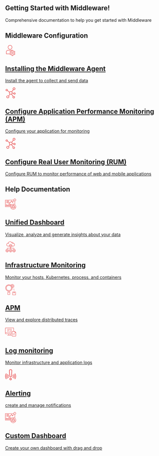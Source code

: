 ## Getting Started with Middleware!
Comprehensive documentation to help you get started with Middleware

<h2>Middleware Configuration</h2>
<CardGroup cols={2}>
    <a className="text-center block not-prose font-normal group relative my-2 ring-2 ring-transparent rounded-xl dark:bg-codeblock border border-gray-200 dark:border-gray-800 overflow-hidden w-full cursor-pointer hover:!border-primary dark:hover:!border-primary-light" href="/docs/agent-installation"><div className="px-6 py-5"><div style={{margin:"0 auto 20px"}} className="h-6 w-6 fill-gray-800 dark:fill-gray-100 text-gray-800 dark:text-gray-100"><svg width="35" height="35" viewBox="0 0 41 49" fill="none" xmlns="http://www.w3.org/2000/svg"><path d="M17.9363 20.4175C12.4418 20.4175 7.97168 15.8378 7.97168 10.2087C7.97168 4.57964 12.4418 0 17.9363 0C23.4308 0 27.901 4.57964 27.901 10.2087C27.901 15.8378 23.4308 20.4175 17.9363 20.4175ZM17.9363 2.04175C13.5399 2.04175 9.96461 5.70465 9.96461 10.2087C9.96461 14.7128 13.5399 18.3757 17.9363 18.3757C22.3327 18.3757 25.908 14.7128 25.908 10.2087C25.908 5.70465 22.3327 2.04175 17.9363 2.04175Z" fill="#E95E5F"></path><path d="M16.9399 40.8351H0.996465C0.446416 40.8351 0 40.3777 0 39.8142V31.6472C0 26.5816 4.02372 22.4593 8.96818 22.4593H20.9258C21.4758 22.4593 21.9222 22.9167 21.9222 23.4802C21.9222 24.0437 21.4758 24.5011 20.9258 24.5011H8.96818C5.12183 24.5011 1.99293 27.7066 1.99293 31.6472V38.7933H16.9399C17.4899 38.7933 17.9364 39.2507 17.9364 39.8142C17.9364 40.3777 17.4899 40.8351 16.9399 40.8351Z" fill="#E95E5F"></path><path d="M27.1537 22.4593H20.9258V24.5011H27.1537V22.4593Z" fill="#E95E5F"></path><path d="M28.7218 40.833C25.9756 40.833 23.7395 38.5422 23.7395 35.7286C23.7395 32.9151 25.9756 30.6243 28.7218 30.6243C31.4681 30.6243 33.7041 32.9151 33.7041 35.7286C33.7041 38.5422 31.4681 40.833 28.7218 40.833ZM28.7218 32.666C27.0737 32.666 25.7324 34.0401 25.7324 35.7286C25.7324 37.4172 27.0737 38.7913 28.7218 38.7913C30.37 38.7913 31.7112 37.4172 31.7112 35.7286C31.7112 34.0401 30.37 32.666 28.7218 32.666Z" fill="#E95E5F"></path><path d="M30.3102 49H27.1314C26.1031 49 25.2501 48.2099 25.1485 47.1604L24.8954 44.5653C24.2915 44.2897 23.7156 43.9467 23.1715 43.5383L20.8438 44.6143C19.9091 45.0513 18.811 44.6858 18.2988 43.7731L16.7104 40.9535C16.1962 40.0408 16.4394 38.8893 17.2724 38.2747L19.3232 36.7638C19.2833 36.4473 19.2554 36.0962 19.2554 35.7286C19.2554 35.3611 19.2833 35.0079 19.3232 34.6935L17.2724 33.1826C16.4394 32.568 16.1962 31.4165 16.7104 30.5038L18.2988 27.6842C18.813 26.7715 19.9051 26.4101 20.8438 26.843L23.1715 27.919C23.7156 27.5106 24.2915 27.1676 24.8954 26.892L25.1485 24.2969C25.2501 23.2495 26.1031 22.4593 27.1314 22.4593H30.3102C31.3385 22.4593 32.1915 23.2495 32.2931 24.2989L32.5462 26.894C33.1521 27.1696 33.728 27.5147 34.2701 27.921L36.5979 26.845C37.5365 26.4142 38.6307 26.7756 39.1428 27.6862L40.7312 30.5059C41.2454 31.4185 41.0022 32.5701 40.1692 33.1846L38.1185 34.6955C38.1583 35.012 38.1862 35.3632 38.1862 35.7307C38.1862 36.0982 38.1583 36.4514 38.1185 36.7659L40.1692 38.2767C41.0022 38.8913 41.2454 40.0429 40.7312 40.9555L39.1448 43.7731C38.6307 44.6838 37.5405 45.0492 36.5999 44.6143L34.2721 43.5383C33.728 43.9467 33.1521 44.2897 32.5482 44.5653L32.2931 47.1624C32.1915 48.2099 31.3385 49 30.3102 49ZM23.311 41.3332C23.5402 41.3332 23.7674 41.4149 23.9507 41.5721C24.6263 42.152 25.3737 42.595 26.1689 42.8931C26.5276 43.0279 26.7807 43.3607 26.8186 43.7507L27.1334 46.9583H30.3122L30.6251 43.7507C30.6629 43.3607 30.916 43.0279 31.2748 42.8931C32.0699 42.595 32.8173 42.1499 33.4929 41.5721C33.7878 41.321 34.1944 41.2638 34.5412 41.4251L37.419 42.7563L39.0073 39.9367L36.4604 38.0624C36.1495 37.8337 35.996 37.4417 36.0598 37.0558C36.1335 36.625 36.1933 36.186 36.1933 35.7327C36.1933 35.2795 36.1335 34.8405 36.0598 34.4097C35.994 34.0238 36.1495 33.6338 36.4604 33.4031L39.0073 31.5288L37.419 28.7091L34.5412 30.0383C34.1924 30.1996 33.7858 30.1424 33.4909 29.8913C32.8173 29.3114 32.0719 28.8684 31.2728 28.5703C30.914 28.4355 30.6609 28.1027 30.6231 27.7127L30.3102 24.499H27.1314L26.8186 27.7066C26.7807 28.0966 26.5276 28.4294 26.1689 28.5641C25.3737 28.8622 24.6263 29.3073 23.9507 29.8852C23.6578 30.1363 23.2512 30.1955 22.9025 30.0322L20.0247 28.7009L18.4363 31.5206L20.9833 33.3949C21.2942 33.6236 21.4476 34.0156 21.3838 34.4015C21.3101 34.8323 21.2503 35.2713 21.2503 35.7246C21.2503 36.1778 21.3101 36.6168 21.3838 37.0476C21.4496 37.4335 21.2942 37.8235 20.9833 38.0542L18.4363 39.9285L20.0247 42.7482L22.9025 41.419C23.034 41.3618 23.1715 41.3332 23.311 41.3332Z" fill="#E95E5F"></path></svg></div><h2 className="font-semibold text-base text-gray-800 dark:text-white mt-4">Installing the Middleware Agent</h2><span className="mt-1 font-normal text-gray-600 dark:text-gray-400"><p style={{paddingTop:"10px"}}>Install the agent to collect and send data</p></span></div></a>
    <a className="text-center block not-prose font-normal group relative my-2 ring-2 ring-transparent rounded-xl dark:bg-codeblock border border-gray-200 dark:border-gray-800 overflow-hidden w-full cursor-pointer hover:!border-primary dark:hover:!border-primary-light" href="/docs/apm-configuration"><div className="px-6 py-5"><div style={{margin:"0 auto 20px"}} className="h-6 w-6 fill-gray-800 dark:fill-gray-100 text-gray-800 dark:text-gray-100"><svg width="35" height="35" viewBox="0 0 45 49" fill="none" xmlns="http://www.w3.org/2000/svg"><path d="M30.7095 26.7363L35.415 27.6215C35.5804 30.1281 37.858 32.0329 40.5022 31.8762C43.1464 31.7195 45.1558 29.5604 44.9905 27.0538C44.8252 24.5472 42.5476 22.6425 39.9033 22.7992C38.1891 22.9008 36.6631 23.8634 35.9021 25.3231L31.0327 24.4071C30.9799 22.6586 30.2662 20.9864 29.0217 19.6949L35.5858 10.905C38.6254 12.1546 42.1581 10.8318 43.4762 7.95061C44.7944 5.06939 43.399 1.72048 40.3596 0.470935C37.3202 -0.778607 33.7874 0.544079 32.4692 3.42529C31.5234 5.49267 31.9544 7.89434 33.5684 9.54875L27.0822 18.2346C23.9789 16.5837 20.0869 17.1612 17.6644 19.6321L9.16472 13.3749C10.287 11.094 9.24621 8.38279 6.84025 7.31892C4.43418 6.25505 1.57404 7.24167 0.451752 9.52238C-0.670539 11.8032 0.370264 14.5145 2.77622 15.5783C4.33711 16.2685 6.16831 16.1142 7.5765 15.174L16.2841 21.5842C14.8854 24.4803 15.6261 27.9017 18.1152 30.0412L12.8992 37.0339C9.81997 35.4065 5.93201 36.4535 4.21531 39.3725C2.49861 42.2915 3.6031 45.977 6.68235 47.6044C9.7616 49.2317 13.6496 48.1847 15.3663 45.2657C16.6249 43.1256 16.3979 40.4772 14.7911 38.5577L20.1885 31.3213C22.0692 32.1121 24.2055 32.1567 26.121 31.4449L32.5733 40.4803C30.6002 42.6106 30.8225 45.8538 33.0697 47.7241C35.317 49.5946 38.7383 49.3838 40.7113 47.2536C42.6844 45.1233 42.4621 41.8801 40.2149 40.0098C38.6697 38.7237 36.4895 38.3783 34.587 39.1181L28.2536 30.2492C29.4167 29.3307 30.2705 28.1095 30.7095 26.7363ZM40.2005 25.1346C41.4833 25.1346 42.5232 26.1204 42.5232 27.3365C42.5232 28.5525 41.4833 29.5383 40.2005 29.5383C38.9177 29.5383 37.8777 28.5525 37.8777 27.3365C37.8788 26.1208 38.9182 25.1356 40.2005 25.1346ZM37.9565 2.37197C39.8947 2.37209 41.466 3.86158 41.4658 5.69885C41.4657 7.53612 39.8944 9.02561 37.9563 9.02549C36.0181 9.02538 34.4469 7.53601 34.4469 5.69873C34.4493 3.86217 36.0192 2.37397 37.9565 2.37197ZM4.81689 13.6604C3.53471 13.659 2.49564 12.674 2.49416 11.4586C2.49416 10.2426 3.5341 9.25677 4.81689 9.25677C6.09969 9.25677 7.13962 10.2426 7.13962 11.4586C7.13962 12.6746 6.09981 13.6604 4.81689 13.6604ZM9.80686 45.9959C7.65675 45.9958 5.91383 44.3436 5.91396 42.3054C5.91408 40.2672 7.65699 38.615 9.8071 38.6152C11.9571 38.6153 13.7 40.2675 13.7 42.3055C13.6977 44.3428 11.956 45.9937 9.80686 45.9959ZM36.6413 41.0787C38.2703 41.0805 39.5904 42.3318 39.5922 43.876C39.5922 45.4209 38.2711 46.6733 36.6413 46.6733C35.0115 46.6733 33.6904 45.4209 33.6904 43.876C33.6904 42.3311 35.0117 41.0787 36.6413 41.0787ZM23.3111 29.6044C20.4108 29.6013 18.0603 27.3733 18.0571 24.6239C18.0571 21.8733 20.4094 19.6434 23.3111 19.6434C26.2128 19.6434 28.565 21.8733 28.565 24.6239C28.565 27.3745 26.2128 29.6044 23.3111 29.6044Z" fill="#E95E5F"></path></svg></div><h2 className="font-semibold text-base text-gray-800 dark:text-white mt-4">Configure Application Performance Monitoring (APM) </h2><span className="mt-1 font-normal text-gray-600 dark:text-gray-400"><p style={{paddingTop:"10px"}}>Configure your application for monitoring </p></span></div></a>
<a className="text-center block not-prose font-normal group relative my-2 ring-2 ring-transparent rounded-xl dark:bg-codeblock border border-gray-200 dark:border-gray-800 overflow-hidden w-full cursor-pointer hover:!border-primary dark:hover:!border-primary-light" href="/docs/rum"><div className="px-6 py-5"><div style={{margin:"0 auto 20px"}} className="h-6 w-6 fill-gray-800 dark:fill-gray-100 text-gray-800 dark:text-gray-100"><svg width="35" height="35" viewBox="0 0 45 49" fill="none" xmlns="http://www.w3.org/2000/svg"><path d="M30.7095 26.7363L35.415 27.6215C35.5804 30.1281 37.858 32.0329 40.5022 31.8762C43.1464 31.7195 45.1558 29.5604 44.9905 27.0538C44.8252 24.5472 42.5476 22.6425 39.9033 22.7992C38.1891 22.9008 36.6631 23.8634 35.9021 25.3231L31.0327 24.4071C30.9799 22.6586 30.2662 20.9864 29.0217 19.6949L35.5858 10.905C38.6254 12.1546 42.1581 10.8318 43.4762 7.95061C44.7944 5.06939 43.399 1.72048 40.3596 0.470935C37.3202 -0.778607 33.7874 0.544079 32.4692 3.42529C31.5234 5.49267 31.9544 7.89434 33.5684 9.54875L27.0822 18.2346C23.9789 16.5837 20.0869 17.1612 17.6644 19.6321L9.16472 13.3749C10.287 11.094 9.24621 8.38279 6.84025 7.31892C4.43418 6.25505 1.57404 7.24167 0.451752 9.52238C-0.670539 11.8032 0.370264 14.5145 2.77622 15.5783C4.33711 16.2685 6.16831 16.1142 7.5765 15.174L16.2841 21.5842C14.8854 24.4803 15.6261 27.9017 18.1152 30.0412L12.8992 37.0339C9.81997 35.4065 5.93201 36.4535 4.21531 39.3725C2.49861 42.2915 3.6031 45.977 6.68235 47.6044C9.7616 49.2317 13.6496 48.1847 15.3663 45.2657C16.6249 43.1256 16.3979 40.4772 14.7911 38.5577L20.1885 31.3213C22.0692 32.1121 24.2055 32.1567 26.121 31.4449L32.5733 40.4803C30.6002 42.6106 30.8225 45.8538 33.0697 47.7241C35.317 49.5946 38.7383 49.3838 40.7113 47.2536C42.6844 45.1233 42.4621 41.8801 40.2149 40.0098C38.6697 38.7237 36.4895 38.3783 34.587 39.1181L28.2536 30.2492C29.4167 29.3307 30.2705 28.1095 30.7095 26.7363ZM40.2005 25.1346C41.4833 25.1346 42.5232 26.1204 42.5232 27.3365C42.5232 28.5525 41.4833 29.5383 40.2005 29.5383C38.9177 29.5383 37.8777 28.5525 37.8777 27.3365C37.8788 26.1208 38.9182 25.1356 40.2005 25.1346ZM37.9565 2.37197C39.8947 2.37209 41.466 3.86158 41.4658 5.69885C41.4657 7.53612 39.8944 9.02561 37.9563 9.02549C36.0181 9.02538 34.4469 7.53601 34.4469 5.69873C34.4493 3.86217 36.0192 2.37397 37.9565 2.37197ZM4.81689 13.6604C3.53471 13.659 2.49564 12.674 2.49416 11.4586C2.49416 10.2426 3.5341 9.25677 4.81689 9.25677C6.09969 9.25677 7.13962 10.2426 7.13962 11.4586C7.13962 12.6746 6.09981 13.6604 4.81689 13.6604ZM9.80686 45.9959C7.65675 45.9958 5.91383 44.3436 5.91396 42.3054C5.91408 40.2672 7.65699 38.615 9.8071 38.6152C11.9571 38.6153 13.7 40.2675 13.7 42.3055C13.6977 44.3428 11.956 45.9937 9.80686 45.9959ZM36.6413 41.0787C38.2703 41.0805 39.5904 42.3318 39.5922 43.876C39.5922 45.4209 38.2711 46.6733 36.6413 46.6733C35.0115 46.6733 33.6904 45.4209 33.6904 43.876C33.6904 42.3311 35.0117 41.0787 36.6413 41.0787ZM23.3111 29.6044C20.4108 29.6013 18.0603 27.3733 18.0571 24.6239C18.0571 21.8733 20.4094 19.6434 23.3111 19.6434C26.2128 19.6434 28.565 21.8733 28.565 24.6239C28.565 27.3745 26.2128 29.6044 23.3111 29.6044Z" fill="#E95E5F"></path></svg></div><h2 className="font-semibold text-base text-gray-800 dark:text-white mt-4">Configure Real User Monitoring (RUM) </h2><span className="mt-1 font-normal text-gray-600 dark:text-gray-400"><p style={{paddingTop:"10px"}}>Configure RUM to monitor performance of web and mobile applications </p></span></div></a>
</CardGroup>



<h2>Help Documentation</h2>
<CardGroup cols={3}>
    <a className="text-center block not-prose font-normal group relative my-2 ring-2 ring-transparent rounded-xl dark:bg-codeblock border border-gray-200 dark:border-gray-800 overflow-hidden w-full cursor-pointer hover:!border-primary dark:hover:!border-primary-light" href="/docs/unified-dashboard"><div className="px-6 py-5"><div style={{margin:"0 auto 20px"}} className="h-6 w-6 fill-gray-800 dark:fill-gray-100 text-gray-800 dark:text-gray-100"><svg width="35" height="35" viewBox="0 0 50 50" fill="none" xmlns="http://www.w3.org/2000/svg"><path d="M45.1613 27.0403V11.2258C47.8927 10.8323 50 8.48306 50 5.64516C50 2.53306 47.4677 0 44.3548 0C41.2419 0 38.7097 2.53306 38.7097 5.64516H0V37.9032H24.2347C24.654 44.6419 30.2548 50 37.0968 50C44.2113 50 50 44.2113 50 37.0968C50 33.0331 48.1073 29.4073 45.1613 27.0403ZM44.3548 1.6129C46.5782 1.6129 48.3871 3.42177 48.3871 5.64516C48.3871 7.86855 46.5782 9.67742 44.3548 9.67742C42.1315 9.67742 40.3226 7.86855 40.3226 5.64516C40.3226 3.42177 42.1315 1.6129 44.3548 1.6129ZM1.6129 7.25806H38.9476C39.1403 7.90161 39.4468 8.49436 39.8403 9.02016L34.9081 13.9524C34.5919 13.8008 34.2435 13.7097 33.871 13.7097C33.4984 13.7097 33.15 13.8008 32.8347 13.9524L31.2097 12.3274C31.3605 12.0113 31.4516 11.6629 31.4516 11.2903C31.4516 9.95645 30.3661 8.87097 29.0323 8.87097C27.6984 8.87097 26.6129 9.95645 26.6129 11.2903C26.6129 11.6629 26.704 12.0113 26.8556 12.3266L22.8113 16.371C22.4952 16.2202 22.1468 16.129 21.7742 16.129C20.4403 16.129 19.3548 17.2145 19.3548 18.5484C19.3548 19.8823 20.4403 20.9677 21.7742 20.9677C23.1081 20.9677 24.1935 19.8823 24.1935 18.5484C24.1935 18.1758 24.1024 17.8274 23.9508 17.5121L27.9952 13.4677C28.3113 13.6185 28.6597 13.7097 29.0323 13.7097C29.4048 13.7097 29.7532 13.6185 30.0685 13.4669L31.6935 15.0919C31.5427 15.4081 31.4516 15.7565 31.4516 16.129C31.4516 17.4629 32.5371 18.5484 33.871 18.5484C35.2048 18.5484 36.2903 17.4629 36.2903 16.129C36.2903 15.7565 36.1992 15.4081 36.0476 15.0927L40.9806 10.1605C41.7186 10.7137 42.5944 11.0887 43.5484 11.2266V25.9403C41.6476 24.8363 39.4484 24.1935 37.0968 24.1935C33.2419 24.1935 29.7855 25.9016 27.4194 28.5911V25H22.5806V34.6774H24.429C24.329 35.204 24.2685 35.7435 24.2347 36.2903H1.6129V7.25806ZM33.871 15.3226C34.3153 15.3226 34.6774 15.6839 34.6774 16.129C34.6774 16.5742 34.3153 16.9355 33.871 16.9355C33.4266 16.9355 33.0645 16.5742 33.0645 16.129C33.0645 15.6839 33.4266 15.3226 33.871 15.3226ZM28.2258 11.2903C28.2258 10.8452 28.5879 10.4839 29.0323 10.4839C29.4766 10.4839 29.8387 10.8452 29.8387 11.2903C29.8387 11.7355 29.4766 12.0968 29.0323 12.0968C28.5879 12.0968 28.2258 11.7355 28.2258 11.2903ZM22.5806 18.5484C22.5806 18.9935 22.2185 19.3548 21.7742 19.3548C21.3298 19.3548 20.9677 18.9935 20.9677 18.5484C20.9677 18.1032 21.3298 17.7419 21.7742 17.7419C22.2185 17.7419 22.5806 18.1032 22.5806 18.5484ZM37.0968 43.5484C33.5395 43.5484 30.6452 40.654 30.6452 37.0968C30.6452 33.5395 33.5395 30.6452 37.0968 30.6452C40.654 30.6452 43.5484 33.5395 43.5484 37.0968C43.5484 40.654 40.654 43.5484 37.0968 43.5484ZM25.8065 30.8637C25.4202 31.5605 25.1008 32.2968 24.8476 33.0645H24.1935V26.6129H25.8065V30.8637ZM36.2903 25.8476V29.0734C32.221 29.4798 29.0323 32.9226 29.0323 37.0968C29.0323 38.2766 29.2935 39.3952 29.7508 40.4065L26.9532 42.0218C26.2258 40.5315 25.8065 38.8637 25.8065 37.0968C25.8065 31.1435 30.4411 26.2637 36.2903 25.8476ZM37.0968 48.3871C33.2145 48.3871 29.7839 46.4169 27.7516 43.4234L30.5605 41.8016C32.0266 43.8323 34.4065 45.1613 37.0968 45.1613C39.7871 45.1613 42.1669 43.8323 43.6331 41.8016L46.4419 43.4234C44.4097 46.4169 40.979 48.3871 37.0968 48.3871ZM47.2403 42.0218L44.4427 40.4065C44.9 39.3952 45.1613 38.2766 45.1613 37.0968C45.1613 32.9226 41.9726 29.479 37.9032 29.0734V25.8476C43.7524 26.2637 48.3871 31.1435 48.3871 37.0968C48.3871 38.8637 47.9677 40.5315 47.2403 42.0218Z" fill="#E95E5F"></path><path d="M37.0968 32.2581C34.4282 32.2581 32.2581 34.4282 32.2581 37.0968C32.2581 39.7653 34.4282 41.9355 37.0968 41.9355C39.7653 41.9355 41.9355 39.7653 41.9355 37.0968C41.9355 34.4282 39.7653 32.2581 37.0968 32.2581ZM37.0968 40.3226C35.3177 40.3226 33.871 38.8758 33.871 37.0968C33.871 35.3177 35.3177 33.871 37.0968 33.871C38.8758 33.871 40.3226 35.3177 40.3226 37.0968C40.3226 38.8758 38.8758 40.3226 37.0968 40.3226Z" fill="#E95E5F"></path><path d="M3.22583 8.87097H4.83873V10.4839H3.22583V8.87097Z" fill="#E95E5F"></path><path d="M6.4516 8.87097H17.7419V10.4839H6.4516V8.87097Z" fill="#E95E5F"></path><path d="M3.22583 12.0968H4.83873V13.7097H3.22583V12.0968Z" fill="#E95E5F"></path><path d="M6.4516 12.0968H17.7419V13.7097H6.4516V12.0968Z" fill="#E95E5F"></path><path d="M3.22583 15.3226H4.83873V16.9355H3.22583V15.3226Z" fill="#E95E5F"></path><path d="M6.4516 15.3226H17.7419V16.9355H6.4516V15.3226Z" fill="#E95E5F"></path><path d="M3.22583 18.5483H4.83873V20.1612H3.22583V18.5483Z" fill="#E95E5F"></path><path d="M6.4516 18.5483H17.7419V20.1612H6.4516V18.5483Z" fill="#E95E5F"></path><path d="M3.22583 34.6774H8.06454V26.6129H3.22583V34.6774ZM4.83873 28.2258H6.45164V33.0645H4.83873V28.2258Z" fill="#E95E5F"></path><path d="M9.67743 34.6774H14.5161V28.2258H9.67743V34.6774ZM11.2903 29.8387H12.9032V33.0645H11.2903V29.8387Z" fill="#E95E5F"></path><path d="M16.129 34.6774H20.9677V21.7742H16.129V34.6774ZM17.7419 23.3871H19.3548V33.0645H17.7419V23.3871Z" fill="#E95E5F"></path></svg></div><h2 className="font-semibold text-base text-gray-800 dark:text-white mt-4">Unified Dashboard</h2><span className="mt-1 font-normal text-gray-600 dark:text-gray-400"><p style={{paddingTop:"10px"}}>Visualize, analyze and generate insights about your data</p></span></div></a>
    <a className="text-center block not-prose font-normal group relative my-2 ring-2 ring-transparent rounded-xl dark:bg-codeblock border border-gray-200 dark:border-gray-800 overflow-hidden w-full cursor-pointer hover:!border-primary dark:hover:!border-primary-light" href="/docs/infrastructure-monitoring"><div className="px-6 py-5"><div style={{margin:"0 auto 20px"}} className="h-6 w-6 fill-gray-800 dark:fill-gray-100 text-gray-800 dark:text-gray-100"><svg width="35" height="35" viewBox="0 0 45 50" fill="none" xmlns="http://www.w3.org/2000/svg"><path d="M0.833331 46.9258L5.84415 49.7892C6.09577 49.9286 6.37896 50.0012 6.66664 50C6.95814 50 7.24486 49.926 7.49998 49.785L12.5 46.9233C12.753 46.7758 12.963 46.5647 13.1092 46.3109C13.2553 46.0571 13.3326 45.7695 13.3333 45.4767V39.5234C13.3329 39.2301 13.2557 38.942 13.1096 38.6878C12.9634 38.4336 12.7532 38.2221 12.5 38.0742L7.49998 35.2184V32.5C7.49998 32.279 7.58777 32.0671 7.74405 31.9108C7.90033 31.7545 8.11229 31.6667 8.33331 31.6667H21.6666V35.2184L16.6666 38.0767C16.4136 38.2242 16.2036 38.4353 16.0574 38.6891C15.9112 38.9429 15.834 39.2305 15.8333 39.5234V45.4767C15.8337 45.7699 15.9108 46.058 16.057 46.3122C16.2032 46.5664 16.4134 46.778 16.6666 46.9258L21.6774 49.7892C21.929 49.9286 22.2122 50.0012 22.4999 50C22.7914 50 23.0781 49.926 23.3333 49.785L28.3332 46.9233C28.5862 46.7758 28.7963 46.5647 28.9424 46.3109C29.0886 46.0571 29.1659 45.7695 29.1666 45.4767V39.5234C29.1662 39.2301 29.089 38.942 28.9428 38.6878C28.7966 38.4336 28.5865 38.2221 28.3332 38.0742L23.3333 35.2184V31.6667H36.6665C36.8876 31.6667 37.0995 31.7545 37.2558 31.9108C37.4121 32.0671 37.4999 32.279 37.4999 32.5V35.2184L32.4999 38.0767C32.2469 38.2242 32.0369 38.4353 31.8907 38.6891C31.7445 38.9429 31.6672 39.2305 31.6666 39.5234V45.4767C31.667 45.7699 31.7441 46.058 31.8903 46.3122C32.0365 46.5664 32.2466 46.778 32.4999 46.9258L37.5107 49.7892C37.7623 49.9286 38.0455 50.0012 38.3332 50C38.6247 50 38.9114 49.926 39.1665 49.785L44.1665 46.9233C44.4195 46.7758 44.6295 46.5647 44.7757 46.3109C44.9219 46.0571 44.9992 45.7695 44.9999 45.4767V39.5234C44.9994 39.2301 44.9223 38.942 44.7761 38.6878C44.6299 38.4336 44.4198 38.2221 44.1665 38.0742L39.1665 35.2184V32.5C39.1665 31.837 38.9031 31.2011 38.4343 30.7323C37.9655 30.2634 37.3296 30 36.6665 30H23.3333V27.2826L28.3332 24.4226C28.5859 24.2751 28.7958 24.0642 28.9419 23.8108C29.0881 23.5574 29.1655 23.2701 29.1666 22.9776V22.5001H34.1666C36.0898 22.5014 37.9401 21.7639 39.335 20.44C40.73 19.116 41.563 17.3067 41.662 15.386C41.7609 13.4653 41.1183 11.58 39.8668 10.1197C38.6153 8.65934 36.8506 7.73558 34.9374 7.53929C34.7468 6.36658 34.1457 5.29978 33.2412 4.52936C32.3368 3.75895 31.188 3.33509 29.9999 3.33347C29.2587 3.33267 28.5268 3.49842 27.8582 3.81847C26.7058 2.352 25.1659 1.23731 23.4129 0.600514C21.6599 -0.036287 19.7636 -0.169788 17.9386 0.215115C16.1136 0.600018 14.4328 1.48796 13.0863 2.77849C11.7397 4.06903 10.7812 5.71064 10.3191 7.51762C8.37873 7.65041 6.56579 8.5318 5.26285 9.97581C3.95992 11.4198 3.26891 13.3135 3.33561 15.2573C3.40232 17.2011 4.22153 19.043 5.62039 20.3943C7.01925 21.7456 8.88835 22.5006 10.8333 22.5001H15.8333V22.9776C15.834 23.2708 15.9113 23.5587 16.0575 23.8128C16.2036 24.067 16.4136 24.2786 16.6666 24.4267L21.6666 27.2826V30H8.33331C7.67027 30 7.03438 30.2634 6.56554 30.7323C6.0967 31.2011 5.83331 31.837 5.83331 32.5V35.2184L0.833331 38.0767C0.580332 38.2242 0.370317 38.4353 0.224134 38.6891C0.07795 38.9429 0.000682054 39.2305 0 39.5234V45.4767C0.000412811 45.7699 0.0775444 46.058 0.223733 46.3122C0.369922 46.5664 0.58008 46.778 0.833331 46.9258ZM22.4999 41.4167L18.3383 39.0425L22.4999 36.6667L26.6582 39.0442L22.4999 41.4167ZM17.4999 40.4808L21.6666 42.86V47.86L17.4999 45.475V40.4808ZM23.3333 47.8608V42.8608L27.4999 40.4825V45.4825L23.3333 47.8608ZM38.3332 41.4167L34.1716 39.0425L38.3332 36.6667L42.4915 39.0442L38.3332 41.4167ZM33.3332 40.4808L37.4999 42.86V47.86L33.3332 45.475V40.4808ZM39.1665 47.8608V42.8608L43.3332 40.4825V45.4825L39.1665 47.8608ZM22.4999 18.9168L18.3333 16.5426L22.4999 14.1668L26.6666 16.5409L22.4999 18.9168ZM23.3333 25.3609V20.3609L27.4999 17.9826V22.9826L23.3333 25.3609ZM10.8333 20.8334C9.28621 20.8299 7.80389 20.2119 6.71243 19.1154C5.62097 18.019 5.00978 16.5339 5.01332 14.9868C5.01685 13.4397 5.63482 11.9574 6.73128 10.8659C7.82774 9.77444 9.31287 9.16325 10.86 9.16678C10.8953 9.16636 10.9307 9.16831 10.9658 9.17262C10.9751 9.17115 10.9842 9.16921 10.9933 9.16678C11.9274 9.19183 12.8418 9.44044 13.66 9.89178C13.7831 9.9609 13.922 9.99706 14.0633 9.99678C14.2479 9.99679 14.4273 9.93551 14.5733 9.82255C14.7193 9.70958 14.8237 9.55134 14.87 9.37264C14.9163 9.19395 14.902 9.00493 14.8293 8.83525C14.7566 8.66556 14.6296 8.52482 14.4683 8.43512C13.7104 8.0185 12.8859 7.73654 12.0316 7.60179C12.4654 6.14804 13.2889 4.84079 14.4128 3.82179C15.5367 2.80279 16.9181 2.11093 18.4072 1.82124C19.8964 1.53155 21.4364 1.65508 22.8604 2.17844C24.2843 2.7018 25.5378 3.60501 26.4849 4.79013C26.0346 5.23252 25.6721 5.75619 25.4166 6.33346C25.3283 6.53592 25.324 6.76515 25.4046 6.97079C25.4852 7.17642 25.6442 7.34163 25.8466 7.43012C25.9515 7.47679 26.0651 7.50065 26.1799 7.50012C26.3421 7.5002 26.5008 7.45293 26.6366 7.36412C26.7723 7.2753 26.8792 7.1488 26.9441 7.00012C27.1894 6.44014 27.5834 5.958 28.0832 5.60596C28.0832 5.60596 28.0941 5.60596 28.0991 5.59929C28.5436 5.28841 29.0576 5.09126 29.596 5.0251C30.1345 4.95893 30.6809 5.02578 31.1875 5.21978C31.6941 5.41379 32.1454 5.72903 32.5019 6.1379C32.8584 6.54678 33.1092 7.03682 33.2324 7.56512C31.8582 7.73664 30.5581 8.28458 29.4757 9.14845C29.3033 9.2868 29.193 9.48797 29.1689 9.7077C29.157 9.8165 29.1666 9.92658 29.1973 10.0317C29.2279 10.1367 29.2789 10.2348 29.3474 10.3201C29.4159 10.4055 29.5006 10.4765 29.5965 10.5291C29.6925 10.5818 29.7979 10.615 29.9067 10.6269C30.1264 10.651 30.3467 10.5868 30.5191 10.4484C31.5513 9.61437 32.8395 9.16171 34.1666 9.16678C35.7136 9.16678 37.1974 9.78136 38.2913 10.8753C39.3853 11.9693 39.9999 13.453 39.9999 15.0001C39.9999 16.5472 39.3853 18.0309 38.2913 19.1249C37.1974 20.2188 35.7136 20.8334 34.1666 20.8334H29.1666V17.0234C29.1658 16.7302 29.0886 16.4423 28.9424 16.1882C28.7962 15.934 28.5863 15.7224 28.3332 15.5743L23.3208 12.7093C23.0667 12.5712 22.7819 12.4996 22.4927 12.5009C22.2036 12.5022 21.9194 12.5764 21.6666 12.7168L16.6666 15.5784C16.4139 15.7259 16.2041 15.9368 16.0579 16.1902C15.9118 16.4436 15.8343 16.7309 15.8333 17.0234V20.8334H10.8333ZM17.4999 17.9801L21.6666 20.3592V25.3592L17.4999 22.9742V17.9801ZM6.66664 41.4167L2.50499 39.0409L6.66664 36.6667L10.825 39.0442L6.66664 41.4167ZM1.66666 40.4792L5.83331 42.8583V47.8583L1.66666 45.4767V40.4792ZM7.49998 47.8592V42.8592L11.6666 40.4808V45.4808L7.49998 47.8592Z" fill="#E95E5F"></path></svg></div><h2 className="font-semibold text-base text-gray-800 dark:text-white mt-4">Infrastructure Monitoring</h2><span className="mt-1 font-normal text-gray-600 dark:text-gray-400"><p style={{paddingTop:"10px"}}>Monitor your hosts, Kubernetes, process, and containers</p></span></div></a>
    <a className="text-center block not-prose font-normal group relative my-2 ring-2 ring-transparent rounded-xl dark:bg-codeblock border border-gray-200 dark:border-gray-800 overflow-hidden w-full cursor-pointer hover:!border-primary dark:hover:!border-primary-light" href="/docs/apm"><div className="px-6 py-5"><div style={{margin:"0 auto 20px"}} className="h-6 w-6 fill-gray-800 dark:fill-gray-100 text-gray-800 dark:text-gray-100"><svg width="35" height="35" viewBox="0 0 49 51" fill="none" xmlns="http://www.w3.org/2000/svg"><path d="M16.1209 4.83881C13.5682 4.83881 11.0729 5.59557 8.95049 7.01339C6.82805 8.43121 5.17382 10.4464 4.19697 12.8042C3.22012 15.1619 2.96453 17.7563 3.46252 20.2593C3.96051 22.7623 5.18972 25.0614 6.99471 26.8659C8.79969 28.6705 11.0994 29.8994 13.603 30.3973C16.1065 30.8951 18.7016 30.6396 21.0599 29.663C23.4182 28.6864 25.4339 27.0326 26.8521 24.9106C28.2703 22.7887 29.0272 20.294 29.0272 17.742C29.0231 14.3211 27.6621 11.0415 25.2425 8.62254C22.823 6.2036 19.5426 4.84286 16.1209 4.83881ZM16.1209 29.0323C13.8873 29.0323 11.7039 28.3701 9.84679 27.1295C7.98966 25.889 6.5422 24.1257 5.68745 22.0626C4.83271 19.9996 4.60907 17.7295 5.04481 15.5394C5.48056 13.3493 6.55612 11.3375 8.13548 9.75856C9.71484 8.17958 11.7271 7.10428 13.9177 6.66865C16.1083 6.23301 18.379 6.45659 20.4425 7.31113C22.5061 8.16566 24.2698 9.61277 25.5107 11.4695C26.7516 13.3261 27.4139 15.509 27.4139 17.742C27.4107 20.7354 26.2199 23.6053 24.1027 25.7219C21.9856 27.8386 19.115 29.0291 16.1209 29.0323Z" fill="#E95E5F"></path><path d="M35.1739 16.1614L35.1884 15.6694C35.8078 15.4167 36.3966 15.0948 36.9436 14.7097L37.4075 14.9606C37.7742 15.1698 38.2081 15.2279 38.617 15.1225C39.0259 15.0171 39.3776 14.7565 39.5975 14.396L40.9107 12.2388C41.0166 12.0595 41.0854 11.8607 41.1132 11.6543C41.1409 11.4479 41.1269 11.2381 41.072 11.0372C41.0162 10.8311 40.9194 10.6383 40.7875 10.4704C40.6556 10.3025 40.4912 10.1628 40.3041 10.0598L39.8427 9.86943C39.8906 9.53877 39.9154 9.20516 39.9169 8.87105C39.9192 8.559 39.8922 8.24742 39.8363 7.94041L40.3114 7.67831C40.4968 7.57517 40.6597 7.43588 40.7904 7.26868C40.921 7.10149 41.0168 6.90979 41.072 6.70493C41.1263 6.50223 41.1393 6.2907 41.1102 6.0829C41.0811 5.87509 41.0105 5.67526 40.9027 5.49525L39.604 3.35816C39.3873 2.99505 39.0373 2.7309 38.6287 2.62198C38.2201 2.51307 37.785 2.56801 37.4163 2.77509L36.8831 3.01703C36.3629 2.62619 35.7866 2.31598 35.1739 2.09687V1.58074C35.1679 1.15638 34.9939 0.751685 34.69 0.455387C34.386 0.159088 33.977 -0.00463833 33.5525 0.000100057H30.9551C30.5306 -0.00463833 30.1216 0.159088 29.8176 0.455387C29.5137 0.751685 29.3397 1.15638 29.3337 1.58074L29.3192 2.07268C28.6998 2.32539 28.111 2.64733 27.564 3.03235L27.1001 2.78155C26.7333 2.57272 26.2995 2.51487 25.8907 2.62024C25.4819 2.72561 25.1302 2.98593 24.9101 3.34606L24.5156 3.99122C22.5384 2.78373 20.3239 2.01671 18.0232 1.74244C15.7225 1.46818 13.3898 1.69312 11.1839 2.40195C8.9781 3.11077 6.95109 4.28679 5.2411 5.84984C3.53112 7.41289 2.17837 9.32621 1.27509 11.4593C0.371804 13.5925 -0.0607658 15.8952 0.0068678 18.2107C0.0745014 20.5261 0.640748 22.7997 1.667 24.8765C2.69325 26.9533 4.15538 28.7844 5.95369 30.2451C7.75199 31.7057 9.8442 32.7614 12.0876 33.3404V37.0968C11.6598 37.0968 11.2494 37.2667 10.9469 37.5692C10.6443 37.8717 10.4744 38.2819 10.4744 38.7097V48.3871C10.4744 48.8149 10.6443 49.2251 10.9469 49.5276C11.2494 49.8301 11.6598 50 12.0876 50H20.1541C20.582 50 20.9923 49.8301 21.2949 49.5276C21.5974 49.2251 21.7674 48.8149 21.7674 48.3871V38.7097C21.7674 38.2819 21.5974 37.8717 21.2949 37.5692C20.9923 37.2667 20.582 37.0968 20.1541 37.0968V33.3404C23.6129 32.4451 26.677 30.4282 28.8666 27.6056C31.0561 24.7829 32.2474 21.314 32.2538 17.742H33.5525C33.977 17.7467 34.386 17.583 34.69 17.2867C34.9939 16.9904 35.1679 16.5857 35.1739 16.1614ZM20.1541 48.3871H12.0876V38.7097H20.1541V48.3871ZM13.7009 37.0968V33.6694C14.5013 33.7975 15.3103 33.8649 16.1209 33.871C16.9315 33.8649 17.7404 33.7975 18.5408 33.6694V37.0968H13.7009ZM16.1209 32.2581C13.2492 32.2581 10.4419 31.4067 8.0542 29.8117C5.66646 28.2166 3.80544 25.9495 2.70649 23.2971C1.60753 20.6446 1.31999 17.7259 1.88024 14.91C2.44048 12.0942 3.82334 9.50768 5.85394 7.47757C7.88455 5.44745 10.4717 4.06493 13.2882 3.50482C16.1048 2.94472 19.0242 3.23218 21.6773 4.33087C24.3304 5.42956 26.5981 7.29013 28.1935 9.67729C29.7889 12.0644 30.6405 14.871 30.6405 17.742C30.636 21.5905 29.1048 25.2802 26.3828 28.0015C23.6609 30.7228 19.9703 32.2536 16.1209 32.2581ZM29.8339 8.87105C29.8329 8.31037 30.0261 7.76666 30.3808 7.33232C30.7354 6.89798 31.2296 6.59983 31.7792 6.48853C32.3289 6.37723 32.9001 6.45966 33.3959 6.7218C33.8916 6.98394 34.2813 7.40963 34.4986 7.92649C34.7159 8.44336 34.7475 9.01952 34.588 9.55704C34.4285 10.0946 34.0877 10.5603 33.6236 10.875C33.1595 11.1898 32.6007 11.3341 32.0422 11.2836C31.4836 11.233 30.9598 10.9906 30.5598 10.5977C30.3555 10.1864 30.1342 9.78556 29.896 9.39524C29.8538 9.22372 29.8329 9.04767 29.8339 8.87105ZM33.5606 15.6452L33.5525 16.1291H32.1731C32.06 15.007 31.8285 13.9001 31.4826 12.8267C31.7367 12.8766 31.9949 12.9023 32.2538 12.9033C32.9888 12.9053 33.7104 12.7065 34.3406 12.3283C34.9708 11.9501 35.4857 11.4069 35.8295 10.7575C36.1734 10.108 36.3332 9.37692 36.2917 8.64325C36.2501 7.90958 36.0089 7.2012 35.5939 6.59466C35.179 5.98812 34.6061 5.50648 33.9372 5.20178C33.2684 4.89708 32.529 4.78091 31.7989 4.86582C31.0688 4.95073 30.3757 5.2335 29.7947 5.68356C29.2137 6.13362 28.7667 6.73387 28.5021 7.41944C27.7179 6.49011 26.8321 5.65155 25.8611 4.91944L26.3201 4.19848L26.788 4.4517C27.0677 4.60259 27.3847 4.67059 27.7017 4.64773C28.0188 4.62488 28.3227 4.51212 28.5779 4.32267C28.9872 4.01942 29.4337 3.76982 29.9065 3.57993C30.2105 3.46838 30.4732 3.26651 30.6592 3.00141C30.8452 2.73631 30.9456 2.42068 30.947 2.09687L30.9551 1.613L33.5606 1.58074V2.09687C33.5625 2.41856 33.6623 2.73205 33.8467 2.99567C34.0312 3.25928 34.2915 3.46053 34.5931 3.57267C35.0697 3.76362 35.5197 4.01515 35.9321 4.32106C36.1853 4.50839 36.4865 4.62004 36.8006 4.64302C37.1147 4.66601 37.429 4.59938 37.7067 4.4509L38.2149 4.18558L39.5233 6.26944L39.0587 6.52509C38.7787 6.67257 38.5505 6.90207 38.4046 7.18284C38.2587 7.4636 38.2021 7.78223 38.2423 8.09605C38.2803 8.35269 38.3008 8.61162 38.3036 8.87105C38.3024 9.13283 38.283 9.39421 38.2456 9.65331C38.2068 9.96547 38.2639 10.282 38.4094 10.5609C38.555 10.8398 38.782 11.0678 39.0603 11.2146L39.5265 11.4106L38.1875 13.5485L37.7196 13.2952C37.4399 13.1442 37.1229 13.076 36.8058 13.0989C36.4888 13.1218 36.1848 13.2346 35.9297 13.4243C35.5203 13.7275 35.0739 13.9771 34.6011 14.167C34.2978 14.2783 34.0357 14.4794 33.8498 14.7435C33.6638 15.0077 33.5629 15.3222 33.5606 15.6452Z" fill="#E95E5F"></path><path d="M48.1934 35.6775H33.6737C33.4598 35.6775 33.2546 35.7625 33.1033 35.9137C32.9521 36.0649 32.8671 36.2701 32.8671 36.4839V50.1936C32.8671 50.4075 32.9521 50.6126 33.1033 50.7638C33.2546 50.9151 33.4598 51 33.6737 51H48.1934C48.4073 51 48.6125 50.9151 48.7637 50.7638C48.915 50.6126 49 50.4075 49 50.1936V36.4839C49 36.2701 48.915 36.0649 48.7637 35.9137C48.6125 35.7625 48.4073 35.6775 48.1934 35.6775ZM40.1269 37.2904H41.7402V40.0178L41.2941 39.7944C41.1821 39.7385 41.0587 39.7094 40.9335 39.7094C40.8084 39.7094 40.6849 39.7385 40.573 39.7944L40.1269 40.0178V37.2904ZM47.3867 49.3871H34.4804V37.2904H38.5136V41.3226C38.5128 41.4605 38.5474 41.5962 38.6141 41.7168C38.6807 41.8375 38.7771 41.9391 38.8942 42.0119C39.0113 42.0846 39.145 42.1262 39.2827 42.1326C39.4204 42.139 39.5575 42.1101 39.6808 42.0484L40.9335 41.4178L42.1863 42.0444C42.3093 42.1059 42.446 42.1349 42.5833 42.1286C42.7207 42.1224 42.8542 42.0812 42.9712 42.0089C43.0881 41.9366 43.1846 41.8355 43.2515 41.7154C43.3185 41.5953 43.3535 41.4601 43.3535 41.3226V37.2904H47.3867V49.3871Z" fill="#E95E5F"></path><path d="M33.6737 21.9678H35.2866V23.5807H33.6737V21.9678Z" fill="#E95E5F"></path><path d="M36.9003 21.9678H38.5132V23.5807H36.9003V21.9678Z" fill="#E95E5F"></path><path d="M40.1269 21.9678H41.7398V23.5807H40.1269V21.9678Z" fill="#E95E5F"></path><path d="M40.1269 25.1936H41.7398V26.8065H40.1269V25.1936Z" fill="#E95E5F"></path><path d="M40.1269 28.4194H41.7398V30.0323H40.1269V28.4194Z" fill="#E95E5F"></path><path d="M40.1269 31.6452H41.7398V33.2581H40.1269V31.6452Z" fill="#E95E5F"></path></svg></div><h2 className="font-semibold text-base text-gray-800 dark:text-white mt-4">APM</h2><span className="mt-1 font-normal text-gray-600 dark:text-gray-400"><p style={{paddingTop:"10px"}}>View and explore distributed traces</p></span></div></a>
    <a className="text-center block not-prose font-normal group relative my-2 ring-2 ring-transparent rounded-xl dark:bg-codeblock border border-gray-200 dark:border-gray-800 overflow-hidden w-full cursor-pointer hover:!border-primary dark:hover:!border-primary-light" href="/docs/log-monitoring"><div className="px-6 py-5"><div style={{margin:"0 auto 20px"}} className="h-6 w-6 fill-gray-800 dark:fill-gray-100 text-gray-800 dark:text-gray-100"><svg width="35" height="35" viewBox="0 0 49 39" fill="none" xmlns="http://www.w3.org/2000/svg"><path d="M8.98792 5.82727H30.147V7.42265H8.98792V5.82727Z" fill="#E95E5F"></path><path d="M8.98792 10.7766H18.7326V12.372H8.98792V10.7766Z" fill="#E95E5F"></path><path d="M22.3052 10.7766H30.147V12.372H22.3052V10.7766Z" fill="#E95E5F"></path><path d="M8.98792 15.726H16.0691V17.3214H8.98792V15.726Z" fill="#E95E5F"></path><path d="M18.8807 15.726H30.147V17.3214H18.8807V15.726Z" fill="#E95E5F"></path><path d="M9.44519 33.0789H29.7264V34.6742H9.44519V33.0789Z" fill="#E95E5F"></path><path d="M14.8956 27.5527H16.4762V33.8766H14.8956V27.5527Z" fill="#E95E5F"></path><path d="M22.0644 27.5527H23.6451V33.8766H22.0644V27.5527Z" fill="#E95E5F"></path><path d="M31.072 23.149H0.790316C0.354253 23.149 0 22.7918 0 22.3513V1.84544C0 0.827682 0.821188 0 1.83031 0H37.2676C38.1783 0 38.9358 0.673441 39.0747 1.55254C39.1137 1.64329 39.1349 1.74183 39.1349 1.84544V16.8501C39.1349 17.2906 38.7807 17.6477 38.3446 17.6477C37.9082 17.6477 37.5543 17.2906 37.5543 16.8501V2.07719C37.53 2.00358 37.5173 1.92568 37.5173 1.84544C37.5173 1.68847 37.3903 1.59538 37.2672 1.59538H1.83031C1.67402 1.59538 1.58063 1.72236 1.58063 1.84544V21.5536H31.072C31.5085 21.5536 31.8623 21.9112 31.8623 22.3513C31.8623 22.7918 31.5085 23.149 31.072 23.149Z" fill="#E95E5F"></path><path d="M31.0722 28.3504H1.86751C0.858389 28.3504 0.0372009 27.5227 0.0372009 26.5049V22.3513C0.0372009 21.9112 0.391454 21.5536 0.827517 21.5536H31.0722C31.5086 21.5536 31.8625 21.9112 31.8625 22.3513C31.8625 22.7919 31.5086 23.149 31.0722 23.149H1.61783V26.5049C1.61783 26.6619 1.74479 26.755 1.86751 26.755H31.0722C31.5086 26.755 31.8625 27.1126 31.8625 27.5527C31.8625 27.9932 31.5086 28.3504 31.0722 28.3504Z" fill="#E95E5F"></path><path d="M32.269 39C31.1754 38.9961 30.2852 38.1022 30.2817 37.0073V18.0478C30.2855 16.9502 31.1758 16.0566 32.266 16.052H43.4315C43.9702 16.052 44.4086 16.4937 44.4086 17.0366V19.8519C44.4097 20.2897 44.7717 20.6492 45.2159 20.6504H48.0229C48.5612 20.6504 49 21.0921 49 21.6346V37.0069C48.9961 38.1014 48.1059 38.9953 47.0161 38.9996L32.269 39ZM32.269 17.6474C32.0464 17.6481 31.8631 17.8289 31.8623 18.0505V37.0046C31.8631 37.2231 32.0468 37.4038 32.2721 37.4046H47.0122C47.2341 37.4038 47.4174 37.2239 47.419 37.0034V22.2462H45.2136C43.9007 22.2426 42.8314 21.1692 42.8279 19.8542V17.6474H32.269ZM48.2093 37.0046H48.2131H48.2093Z" fill="#E95E5F"></path><path d="M48.2093 22.2461H45.2136C43.9007 22.2426 42.8314 21.1692 42.8279 19.8542V16.8497C42.8279 16.5275 43.0197 16.2374 43.3146 16.1135C43.6078 15.9904 43.9482 16.057 44.1751 16.2837L48.7661 20.8821C48.9934 21.11 49.0621 21.4531 48.9398 21.7519C48.8182 22.051 48.5296 22.2461 48.2093 22.2461ZM44.4086 18.7656V19.8523C44.4097 20.2901 44.7717 20.6496 45.2159 20.6508H46.2914L44.4086 18.7656Z" fill="#E95E5F"></path><path d="M37.7391 30.0898L35.2806 28.3161L37.7391 26.5431L37.3976 25.5312L33.9465 27.8732L33.9033 27.9028V28.7301L37.3976 31.1014L37.7391 30.0898Z" fill="#E95E5F"></path><path d="M40.3706 24.5637L37.7434 32.0693H38.9262L41.5375 24.5637H40.3706Z" fill="#E95E5F"></path><path d="M41.8837 25.5316L41.5422 26.5431L44.0011 28.3161L41.5422 30.0899L41.8837 31.1006L45.3348 28.7597L45.378 28.7301V27.9028L41.8837 25.5316Z" fill="#E95E5F"></path></svg></div><h2 className="font-semibold text-base text-gray-800 dark:text-white mt-4">Log monitoring</h2><span className="mt-1 font-normal text-gray-600 dark:text-gray-400"><p style={{paddingTop:"10px"}}>Monitor infrastructure and application logs</p></span></div></a>
    <a className="text-center block not-prose font-normal group relative my-2 ring-2 ring-transparent rounded-xl dark:bg-codeblock border border-gray-200 dark:border-gray-800 overflow-hidden w-full cursor-pointer hover:!border-primary dark:hover:!border-primary-light" href="/docs/alerting"><div className="px-6 py-5"><div style={{margin:"0 auto 20px"}} className="h-6 w-6 fill-gray-800 dark:fill-gray-100 text-gray-800 dark:text-gray-100"><svg width="35" height="35" viewBox="0 0 50 50" fill="none" xmlns="http://www.w3.org/2000/svg"><path d="M26.7187 0H23.2825C21.8099 0 20.3858 0.614355 19.3753 1.68574C18.3649 2.75703 17.8346 4.21455 17.9206 5.68467L19.4169 31.2708C19.5828 34.1067 21.938 36.3283 24.7788 36.3283H25.2224C28.0632 36.3283 30.4185 34.1068 30.5844 31.2708L32.0806 5.68457C32.1665 4.21445 31.6362 2.75693 30.6257 1.68564C29.6153 0.614355 28.1912 0 26.7187 0V0ZM29.1559 5.51357L27.6597 31.0997C27.5843 32.3888 26.5137 33.3986 25.2224 33.3986H24.7788C23.4875 33.3986 22.417 32.3889 22.3416 31.0997L20.8453 5.51357C20.8057 4.83555 21.0405 4.18994 21.5065 3.6959C21.9725 3.20176 22.6032 2.92969 23.2825 2.92969H26.7187C27.3979 2.92969 28.0285 3.20176 28.4946 3.6959C28.9607 4.18994 29.1955 4.83555 29.1559 5.51357Z" fill="#E95E5F"></path><path d="M25.0006 39.2579C22.039 39.2579 19.6295 41.6674 19.6295 44.629C19.6295 47.5905 22.039 50 25.0006 50C27.9622 50 30.3717 47.5905 30.3717 44.6289C30.3717 41.6674 27.9622 39.2579 25.0006 39.2579ZM25.0006 47.0703C23.6544 47.0703 22.5592 45.9751 22.5592 44.6289C22.5592 43.2828 23.6544 42.1876 25.0006 42.1876C26.3468 42.1876 27.442 43.2828 27.442 44.629C27.442 45.9751 26.3468 47.0703 25.0006 47.0703Z" fill="#E95E5F"></path><path d="M15.523 24.636C14.824 24.2281 13.9272 24.4647 13.5197 25.1634C12.3415 27.1836 11.7188 29.4907 11.7188 31.8353C11.7188 34.1797 12.3415 36.4868 13.5197 38.507C13.792 38.9738 14.2824 39.2341 14.7865 39.2341C15.037 39.2341 15.291 39.1697 15.523 39.0345C16.2219 38.6269 16.458 37.73 16.0505 37.0311C15.1332 35.4584 14.6484 33.6616 14.6484 31.8353C14.6484 30.0088 15.1332 28.212 16.0505 26.6393C16.458 25.9404 16.2219 25.0435 15.523 24.636Z" fill="#E95E5F"></path><path d="M10.4577 21.6935C9.75879 21.2859 8.86191 21.5222 8.45439 22.2209C6.75674 25.1321 5.85938 28.4568 5.85938 31.8353C5.85938 35.2138 6.75674 38.5383 8.45449 41.4495C8.72676 41.9163 9.21719 42.1767 9.72129 42.1767C9.97178 42.1767 10.2258 42.1123 10.4578 41.977C11.1567 41.5693 11.3929 40.6725 10.9853 39.9735C9.54844 37.51 8.78906 34.6957 8.78906 31.8353C8.78906 28.9748 9.54844 26.1606 10.9853 23.6968C11.3928 22.998 11.1566 22.101 10.4577 21.6935Z" fill="#E95E5F"></path><path d="M2.92969 31.8353C2.92969 27.9351 3.96133 24.1017 5.91309 20.7491C6.32012 20.05 6.0833 19.1532 5.38408 18.7462C4.68486 18.339 3.78818 18.576 3.38115 19.2751C1.16924 23.0746 0 27.418 0 31.8353C0 36.2526 1.16924 40.5959 3.38115 44.3953C3.65322 44.8627 4.14404 45.1234 4.64854 45.1234C4.89873 45.1234 5.15234 45.0592 5.38418 44.9242C6.0833 44.5172 6.32012 43.6204 5.91318 42.9213C3.96133 39.5689 2.92969 35.7355 2.92969 31.8353Z" fill="#E95E5F"></path><path d="M34.4921 24.6555C33.7924 25.0615 33.5544 25.958 33.9605 26.6577C34.8705 28.2258 35.3516 30.0161 35.3516 31.8353C35.3516 33.6543 34.8705 35.4446 33.9605 37.0128C33.5544 37.7125 33.7924 38.609 34.4921 39.015C34.7236 39.1493 34.9764 39.2132 35.2261 39.2132C35.7312 39.2132 36.2226 38.9516 36.4944 38.4833C37.6634 36.469 38.2813 34.1702 38.2813 31.8353C38.2813 29.5003 37.6634 27.2014 36.4944 25.1871C36.0883 24.4873 35.1917 24.2494 34.4921 24.6555Z" fill="#E95E5F"></path><path d="M41.5591 22.2438C41.1525 21.5442 40.2556 21.3069 39.5565 21.7136C38.8571 22.1201 38.6196 23.0168 39.0263 23.7161C40.4555 26.1748 41.2109 28.9823 41.2109 31.8352C41.2109 34.6881 40.4555 37.4956 39.0263 39.9544C38.6196 40.6538 38.8571 41.5504 39.5565 41.9569C39.7882 42.0916 40.0414 42.1557 40.2913 42.1557C40.796 42.1557 41.2871 41.8944 41.5591 41.4266C43.2479 38.5213 44.1406 35.2047 44.1406 31.8352C44.1406 28.4657 43.2478 25.149 41.5591 22.2438Z" fill="#E95E5F"></path><path d="M46.632 19.2976C46.2257 18.5978 45.329 18.3601 44.6297 18.7665C43.9301 19.1728 43.6923 20.0693 44.0986 20.7689C46.0428 24.1162 47.0703 27.943 47.0703 31.8353C47.0703 35.7275 46.0428 39.5543 44.0986 42.9016C43.6923 43.6011 43.93 44.4977 44.6297 44.9039C44.8611 45.0384 45.1143 45.1023 45.3641 45.1023C45.8689 45.1023 46.3602 44.8409 46.632 44.3729C48.8353 40.5793 50 36.2439 50 31.8353C50 27.4268 48.8353 23.0912 46.632 19.2976Z" fill="#E95E5F"></path></svg></div><h2 className="font-semibold text-base text-gray-800 dark:text-white mt-4">Alerting</h2><span className="mt-1 font-normal text-gray-600 dark:text-gray-400"><p style={{paddingTop:"10px"}}>create and manage notifications </p></span></div></a>
    <a className="text-center block not-prose font-normal group relative my-2 ring-2 ring-transparent rounded-xl dark:bg-codeblock border border-gray-200 dark:border-gray-800 overflow-hidden w-full cursor-pointer hover:!border-primary dark:hover:!border-primary-light" href="/docs/custom-dashboard"><div  className="px-6 py-5"><div style={{margin:"0 auto 20px"}} className="h-6 w-6 fill-gray-800 dark:fill-gray-100 text-gray-800 dark:text-gray-100"><svg width="35" height="35" viewBox="0 0 50 50" fill="none" xmlns="http://www.w3.org/2000/svg"><path d="M45.1613 27.0403V11.2258C47.8927 10.8323 50 8.48306 50 5.64516C50 2.53306 47.4677 0 44.3548 0C41.2419 0 38.7097 2.53306 38.7097 5.64516H0V37.9032H24.2347C24.654 44.6419 30.2548 50 37.0968 50C44.2113 50 50 44.2113 50 37.0968C50 33.0331 48.1073 29.4073 45.1613 27.0403ZM44.3548 1.6129C46.5782 1.6129 48.3871 3.42177 48.3871 5.64516C48.3871 7.86855 46.5782 9.67742 44.3548 9.67742C42.1315 9.67742 40.3226 7.86855 40.3226 5.64516C40.3226 3.42177 42.1315 1.6129 44.3548 1.6129ZM1.6129 7.25806H38.9476C39.1403 7.90161 39.4468 8.49436 39.8403 9.02016L34.9081 13.9524C34.5919 13.8008 34.2435 13.7097 33.871 13.7097C33.4984 13.7097 33.15 13.8008 32.8347 13.9524L31.2097 12.3274C31.3605 12.0113 31.4516 11.6629 31.4516 11.2903C31.4516 9.95645 30.3661 8.87097 29.0323 8.87097C27.6984 8.87097 26.6129 9.95645 26.6129 11.2903C26.6129 11.6629 26.704 12.0113 26.8556 12.3266L22.8113 16.371C22.4952 16.2202 22.1468 16.129 21.7742 16.129C20.4403 16.129 19.3548 17.2145 19.3548 18.5484C19.3548 19.8823 20.4403 20.9677 21.7742 20.9677C23.1081 20.9677 24.1935 19.8823 24.1935 18.5484C24.1935 18.1758 24.1024 17.8274 23.9508 17.5121L27.9952 13.4677C28.3113 13.6185 28.6597 13.7097 29.0323 13.7097C29.4048 13.7097 29.7532 13.6185 30.0685 13.4669L31.6935 15.0919C31.5427 15.4081 31.4516 15.7565 31.4516 16.129C31.4516 17.4629 32.5371 18.5484 33.871 18.5484C35.2048 18.5484 36.2903 17.4629 36.2903 16.129C36.2903 15.7565 36.1992 15.4081 36.0476 15.0927L40.9806 10.1605C41.7186 10.7137 42.5944 11.0887 43.5484 11.2266V25.9403C41.6476 24.8363 39.4484 24.1935 37.0968 24.1935C33.2419 24.1935 29.7855 25.9016 27.4194 28.5911V25H22.5806V34.6774H24.429C24.329 35.204 24.2685 35.7435 24.2347 36.2903H1.6129V7.25806ZM33.871 15.3226C34.3153 15.3226 34.6774 15.6839 34.6774 16.129C34.6774 16.5742 34.3153 16.9355 33.871 16.9355C33.4266 16.9355 33.0645 16.5742 33.0645 16.129C33.0645 15.6839 33.4266 15.3226 33.871 15.3226ZM28.2258 11.2903C28.2258 10.8452 28.5879 10.4839 29.0323 10.4839C29.4766 10.4839 29.8387 10.8452 29.8387 11.2903C29.8387 11.7355 29.4766 12.0968 29.0323 12.0968C28.5879 12.0968 28.2258 11.7355 28.2258 11.2903ZM22.5806 18.5484C22.5806 18.9935 22.2185 19.3548 21.7742 19.3548C21.3298 19.3548 20.9677 18.9935 20.9677 18.5484C20.9677 18.1032 21.3298 17.7419 21.7742 17.7419C22.2185 17.7419 22.5806 18.1032 22.5806 18.5484ZM37.0968 43.5484C33.5395 43.5484 30.6452 40.654 30.6452 37.0968C30.6452 33.5395 33.5395 30.6452 37.0968 30.6452C40.654 30.6452 43.5484 33.5395 43.5484 37.0968C43.5484 40.654 40.654 43.5484 37.0968 43.5484ZM25.8065 30.8637C25.4202 31.5605 25.1008 32.2968 24.8476 33.0645H24.1935V26.6129H25.8065V30.8637ZM36.2903 25.8476V29.0734C32.221 29.4798 29.0323 32.9226 29.0323 37.0968C29.0323 38.2766 29.2935 39.3952 29.7508 40.4065L26.9532 42.0218C26.2258 40.5315 25.8065 38.8637 25.8065 37.0968C25.8065 31.1435 30.4411 26.2637 36.2903 25.8476ZM37.0968 48.3871C33.2145 48.3871 29.7839 46.4169 27.7516 43.4234L30.5605 41.8016C32.0266 43.8323 34.4065 45.1613 37.0968 45.1613C39.7871 45.1613 42.1669 43.8323 43.6331 41.8016L46.4419 43.4234C44.4097 46.4169 40.979 48.3871 37.0968 48.3871ZM47.2403 42.0218L44.4427 40.4065C44.9 39.3952 45.1613 38.2766 45.1613 37.0968C45.1613 32.9226 41.9726 29.479 37.9032 29.0734V25.8476C43.7524 26.2637 48.3871 31.1435 48.3871 37.0968C48.3871 38.8637 47.9677 40.5315 47.2403 42.0218Z" fill="#E95E5F"></path><path d="M37.0968 32.2581C34.4282 32.2581 32.2581 34.4282 32.2581 37.0968C32.2581 39.7653 34.4282 41.9355 37.0968 41.9355C39.7653 41.9355 41.9355 39.7653 41.9355 37.0968C41.9355 34.4282 39.7653 32.2581 37.0968 32.2581ZM37.0968 40.3226C35.3177 40.3226 33.871 38.8758 33.871 37.0968C33.871 35.3177 35.3177 33.871 37.0968 33.871C38.8758 33.871 40.3226 35.3177 40.3226 37.0968C40.3226 38.8758 38.8758 40.3226 37.0968 40.3226Z" fill="#E95E5F"></path><path d="M3.22583 8.87097H4.83873V10.4839H3.22583V8.87097Z" fill="#E95E5F"></path><path d="M6.4516 8.87097H17.7419V10.4839H6.4516V8.87097Z" fill="#E95E5F"></path><path d="M3.22583 12.0968H4.83873V13.7097H3.22583V12.0968Z" fill="#E95E5F"></path><path d="M6.4516 12.0968H17.7419V13.7097H6.4516V12.0968Z" fill="#E95E5F"></path><path d="M3.22583 15.3226H4.83873V16.9355H3.22583V15.3226Z" fill="#E95E5F"></path><path d="M6.4516 15.3226H17.7419V16.9355H6.4516V15.3226Z" fill="#E95E5F"></path><path d="M3.22583 18.5483H4.83873V20.1612H3.22583V18.5483Z" fill="#E95E5F"></path><path d="M6.4516 18.5483H17.7419V20.1612H6.4516V18.5483Z" fill="#E95E5F"></path><path d="M3.22583 34.6774H8.06454V26.6129H3.22583V34.6774ZM4.83873 28.2258H6.45164V33.0645H4.83873V28.2258Z" fill="#E95E5F"></path><path d="M9.67743 34.6774H14.5161V28.2258H9.67743V34.6774ZM11.2903 29.8387H12.9032V33.0645H11.2903V29.8387Z" fill="#E95E5F"></path><path d="M16.129 34.6774H20.9677V21.7742H16.129V34.6774ZM17.7419 23.3871H19.3548V33.0645H17.7419V23.3871Z" fill="#E95E5F"></path></svg></div><h2 className="font-semibold text-base text-gray-800 dark:text-white mt-4">Custom Dashboard</h2><span className="mt-1 font-normal text-gray-600 dark:text-gray-400"><p style={{paddingTop:"10px"}}>Create your own dashboard with drag and drop</p></span></div></a>
</CardGroup>

